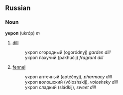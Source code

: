 ==Russian==
===Noun===
'''укроп''' (ukróp) ''m''

# [[dill]]
#:укроп огородный (ogoródnyj) ''garden dill''
#:укроп пахучий (pakhúčij) ''fragrant dill''
# [[fennel]]
#:укроп аптечный (aptéčnyj), ''pharmacy dill''
#:укроп волошский (vóloshskij), ''voloshsky dill''
#:укроп сладкий (sládkij), ''sweet dill''